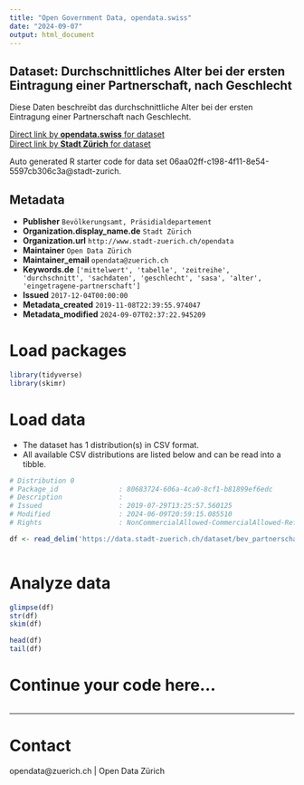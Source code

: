 ```yaml
---
title: "Open Government Data, opendata.swiss"
date: "2024-09-07"
output: html_document
---
```


## Dataset: Durchschnittliches Alter bei der ersten Eintragung einer Partnerschaft, nach Geschlecht

Diese Daten beschreibt das durchschnittliche Alter bei der ersten Eintragung einer Partnerschaft nach Geschlecht.

[Direct link by **opendata.swiss** for dataset](https://opendata.swiss/de/dataset/durchschnittliches-alter-bei-der-ersten-eintragung-einer-partnerschaft-nach-geschlecht-sei-20142)<br>
[Direct link by **Stadt Zürich** for dataset](https://data.stadt-zuerich.ch/dataset/bev_partnerschaft_avg-alter_geschl_seit2014_od3322)

Auto generated R starter code for data set 06aa02ff-c198-4f11-8e54-5597cb306c3a@stadt-zurich.

## Metadata

- **Publisher** `Bevölkerungsamt, Präsidialdepartement`
- **Organization.display_name.de** `Stadt Zürich`
- **Organization.url** `http://www.stadt-zuerich.ch/opendata`
- **Maintainer** `Open Data Zürich`
- **Maintainer_email** `opendata@zuerich.ch`
- **Keywords.de** `['mittelwert', 'tabelle', 'zeitreihe', 'durchschnitt', 'sachdaten', 'geschlecht', 'sasa', 'alter', 'eingetragene-partnerschaft']`
- **Issued** `2017-12-04T00:00:00`
- **Metadata_created** `2019-11-08T22:39:55.974047`
- **Metadata_modified** `2024-09-07T02:37:22.945209`


# Load packages

```r

library(tidyverse)
library(skimr)

```

# Load data

-   The dataset has 1 distribution(s) in CSV format.
-   All available CSV distributions are listed below and can be read into a tibble.

```r

# Distribution 0
# Package_id               : 80683724-606a-4ca0-8cf1-b81899ef6edc
# Description              : 
# Issued                   : 2019-07-29T13:25:57.560125
# Modified                 : 2024-06-09T20:59:15.085510
# Rights                   : NonCommercialAllowed-CommercialAllowed-ReferenceNotRequired

df <- read_delim('https://data.stadt-zuerich.ch/dataset/bev_partnerschaft_avg-alter_geschl_seit2014_od3322/download/BEV332OD3322.csv')



```

# Analyze data

```r

glimpse(df)
str(df)
skim(df)

head(df)
tail(df)

```

# Continue your code here...

```r

```

------------------------------------------------------------------------

# Contact

opendata@zuerich.ch | Open Data Zürich
